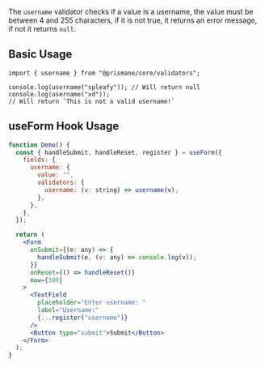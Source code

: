 The `username` validator checks if a value is a username, the value must be between 4 and 255 characters, if it is not true, it returns an error message, if not it returns `null`.

## Basic Usage

```tsx
import { username } from "@prismane/core/validators";

console.log(username("spleafy")); // Will return null
console.log(username("xd"));
// Will return `This is not a valid username!`
```

## useForm Hook Usage

```jsx
function Demo() {
  const { handleSubmit, handleReset, register } = useForm({
    fields: {
      username: {
        value: "",
        validators: {
          username: (v: string) => username(v),
        },
      },
    },
  });

  return (
    <Form
      onSubmit={(e: any) => {
        handleSubmit(e, (v: any) => console.log(v));
      }}
      onReset={() => handleReset()}
      maw={300}
    >
      <TextField
        placeholder="Enter username: "
        label="Username:"
        {...register("username")}
      />
      <Button type="submit">Submit</Button>
    </Form>
  );
}
```
